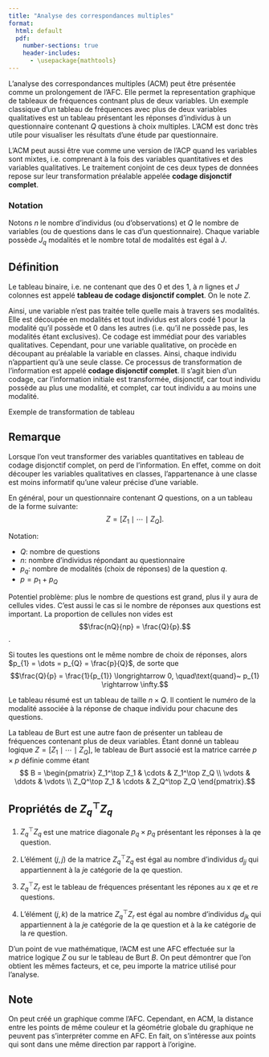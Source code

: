 ```yaml
--- 
title: "Analyse des correspondances multiples"
format: 
  html: default
  pdf:
    number-sections: true
    header-includes:
      - \usepackage{mathtools} 
---
```



L'analyse des correspondances multiples (ACM) peut être présentée comme un prolongement de l'AFC. Elle permet la representation graphique de tableaux de fréquences contnant plus de deux variables. Un exemple classique d'un tableau de fréquences avec plus de deux variables qualitatives est un tableau présentant les réponses d'individus à un questionnaire contenant $Q$ questions à choix multiples. L'ACM est donc très utile pour visualiser les résultats d'une étude par questionnaire. 

L'ACM peut aussi être vue comme une version de l'ACP quand les variables sont mixtes, i.e. comprenant à la fois des variables quantitatives et des variables qualitatives. Le traitement conjoint de ces deux types de données repose sur leur transformation préalable appelée **codage disjonctif complet**.

### Notation 

Notons $n$ le nombre d'individus (ou d'observations) et $Q$ le nombre de variables (ou de questions dans le cas d'un questionnaire). Chaque variable possède $J_q$ modalités et le nombre total de modalités est égal à $J$.

::: {.callout-warning icon=false}
## Définition

Le tableau binaire, i.e. ne contenant que des $0$ et des $1$, à $n$ lignes et $J$ colonnes est appelé **tableau de codage disjonctif complet**. On le note $Z$.

:::

Ainsi, une variable n'est pas traitée telle quelle mais à travers ses modalités. Elle est découpée en modalités et tout individus est alors codé $1$ pour la modalité qu'il possède et $0$ dans les autres (i.e. qu'il ne possède pas, les modalités étant exclusives). Ce codage est immédiat pour des variables qualitatives. Cependant, pour une variable qualitative, on procède en découpant au préalable la variable en classes. Ainsi, chaque individu n'appartient qu'à une seule classe. Ce processus de transformation de l'information est appelé **codage disjonctif complet**. Il s'agit bien d'un codage, car l'information initiale est transformée, disjonctif, car tout individu possède au plus une modalité, et complet, car tout individu a au moins une modalité.

Exemple de transformation de tableau


::: {.callout-tip icon=false}
## Remarque

Lorsque l'on veut transformer des variables quantitatives en tableau de codage disjonctif complet, on perd de l'information. En effet, comme on doit découper les variables qualitatives en classes, l'appartenance à une classe est moins informatif qu'une valeur précise d'une variable.


:::

En général, pour un questionnaire contenant $Q$ questions, on a un tableau de la forme suivante:
$$Z = \left[ Z_1 \mid \cdots \mid Z_{Q} \right].$$

Notation: 

* $Q$: nombre de questions
* $n$: nombre d'individus répondant au questionnaire
* $p_q$: nombre de modalités (choix de réponses) de la question $q$.
* $p = p_{1} + p_{Q}$

Potentiel problème: plus le nombre de questions est grand, plus il y aura de cellules vides. C'est aussi le cas si le nombre de réponses aux questions est important.
La proportion de cellules non vides est 
$$\frac{nQ}{np} = \frac{Q}{p}.$$.

Si toutes les questions ont le même nombre de choix de réponses, alors $p_{1} = \dots = p_{Q} = \frac{p}{Q}$, de sorte que
$$\frac{Q}{p} = \frac{1}{p_{1}} \longrightarrow 0, \quad\text{quand}~ p_{1} \rightarrow \infty.$$

Le tableau résumé est un tableau de taille $n \times Q$. Il contient le numéro de la modalité associée à la réponse de chaque individu pour chacune des questions.

La tableau de Burt est une autre fa\c{c}on de présenter un tableau de fréquences contenant plus de deux variables. Étant donné un tableau logique $Z = \left[ Z_{1} \mid \cdots \mid Z_{Q} \right]$, le tableau de Burt associé est la matrice carrée $p \times p$ définie comme étant 
$$ B = \begin{pmatrix}
  Z_1^\top Z_1 & \cdots & Z_1^\top Z_Q \\
  \vdots & \ddots & \vdots \\
  Z_Q^\top Z_1 & \cdots & Z_Q^\top Z_Q
\end{pmatrix}.$$

::: {.callout-important icon=false}
## Propriétés de $Z_q^\top Z_q$

1. $Z_{q}^\top Z_q$ est une matrice diagonale $p_q \times p_q$ présentant les réponses à la $q$e question.

2. L'élément $(j, j)$ de la matrice $Z_q^\top Z_q$ est égal au nombre d'individus $d_{jj}$ qui appartiennent à la $j$e catégorie de la $q$e question.

3. $Z_{q}^\top Z_{r}$ est le tableau de fréquences présentant les répones au x $q$e et $r$e questions.

4. L'élément $(j, k)$ de la matrice $Z_q^\top Z_r$ est égal au nombre d'individus $d_{jk}$ qui appartiennent à la $j$e catégorie de la $q$e question et à la $k$e catégorie de la $r$e question.

:::

D'un point de vue mathématique, l'ACM est une AFC effectuée sur la matrice logique $Z$ ou sur le tableau de Burt $B$. On peut démontrer que l'on obtient les mêmes facteurs, et ce, peu importe la matrice utilisé pour l'analyse.

::: {.callout-note icon=false}
## Note

On peut créé un graphique comme l'AFC. Cependant, en ACM, la distance entre les points de même couleur et la géométrie globale du graphique ne peuvent pas s'interpréter comme en AFC. En fait, on s'intéresse aux points qui sont dans une même direction par rapport à l'origine.
:::

